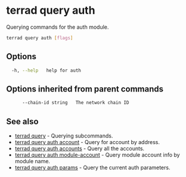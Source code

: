 # terrad query auth

Querying commands for the auth module.

```sh Terrad
terrad query auth [flags]
```

## Options

```sh Terrad
  -h, --help   help for auth
```

## Options inherited from parent commands

```sh Terrad
      --chain-id string   The network chain ID
```

## See also

* [terrad query](../terrad_query.mdx)	 - Querying subcommands.
* [terrad query auth account](./terrad_query_auth_account.mdx)	 - Query for account by address.
* [terrad query auth accounts](./terrad_query_auth_accounts.mdx)	 - Query all the accounts.
* [terrad query auth module-account](./terrad_query_auth_module-account.mdx)	 - Query module account info by module name.
* [terrad query auth params](./terrad_query_auth_params.mdx)	 - Query the current auth parameters.


